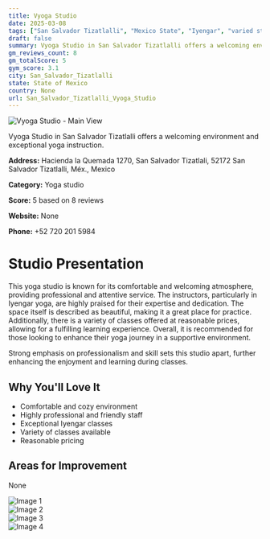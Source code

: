 ```yaml
---
title: Vyoga Studio
date: 2025-03-08
tags: ["San Salvador Tizatlalli", "Mexico State", "Iyengar", "varied styles", "welcoming", "professional", "San Salvador Tizatlalli"]  
draft: false
summary: Vyoga Studio in San Salvador Tizatlalli offers a welcoming environment and exceptional yoga instruction.
gm_reviews_count: 8
gm_totalScore: 5
gym_score: 3.1
city: San_Salvador_Tizatlalli
state: State of Mexico
country: None
url: San_Salvador_Tizatlalli_Vyoga_Studio
---
```


<div className="aspect-[16/9] relative my-8">
  <img 
    src="https://lh5.googleusercontent.com/p/AF1QipPQEpmlM5ruS0pmDt45vPiOipT4YQkrDjfS3seG=w1920-h1080-k-no"
    alt="Vyoga Studio - Main View"
    className="object-cover absolute inset-0 w-full h-full rounded-lg"
  />
</div>

Vyoga Studio in San Salvador Tizatlalli offers a welcoming environment and exceptional yoga instruction.

**Address:** Hacienda la Quemada 1270, San Salvador Tizatlali, 52172 San Salvador Tizatlalli, Méx., Mexico

**Category:** Yoga studio

**Score:** 5 based on 8 reviews

**Website:** None

**Phone:** +52 720 201 5984

# Studio Presentation

This yoga studio is known for its comfortable and welcoming atmosphere, providing professional and attentive service. The instructors, particularly in Iyengar yoga, are highly praised for their expertise and dedication. The space itself is described as beautiful, making it a great place for practice. Additionally, there is a variety of classes offered at reasonable prices, allowing for a fulfilling learning experience. Overall, it is recommended for those looking to enhance their yoga journey in a supportive environment.

Strong emphasis on professionalism and skill sets this studio apart, further enhancing the enjoyment and learning during classes.

## Why You'll Love It

- Comfortable and cozy environment
- Highly professional and friendly staff
- Exceptional Iyengar classes
- Variety of classes available
- Reasonable pricing

## Areas for Improvement

None

<div className="grid grid-cols-1 xl:grid-cols-2 gap-4 my-8">
<div className="aspect-[4/3] relative"><img src="https://lh5.googleusercontent.com/p/AF1QipMAWw0rr8GYKTFx4Ck_624Dpq7gOG3s98Ul3W4h=w1920-h1080-k-no" alt="Image 1" className="object-cover absolute inset-0 w-full h-full rounded-lg" /></div>
<div className="aspect-[4/3] relative"><img src="https://lh5.googleusercontent.com/p/AF1QipN2fbxj_yVDGX0MsNr51cI4J1B4fGxaDs8r5agP=w1920-h1080-k-no" alt="Image 2" className="object-cover absolute inset-0 w-full h-full rounded-lg" /></div>
<div className="aspect-[4/3] relative"><img src="https://lh5.googleusercontent.com/p/AF1QipP0P766zDFb15X9rVwMcQQS_Z1DXQOra4S26TtZ=w1920-h1080-k-no" alt="Image 3" className="object-cover absolute inset-0 w-full h-full rounded-lg" /></div>
<div className="aspect-[4/3] relative"><img src="https://lh5.googleusercontent.com/p/AF1QipOA8qFITNQocML2cxeUjt5zwu3u_dV6vENKV-Wh=w1920-h1080-k-no" alt="Image 4" className="object-cover absolute inset-0 w-full h-full rounded-lg" /></div>
</div>